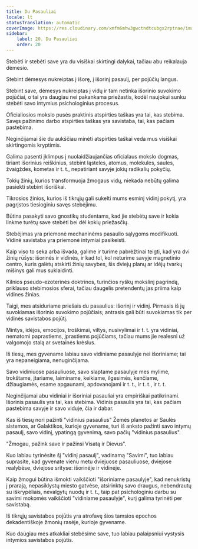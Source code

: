 ```yaml
---
title: Du Pasauliai
locale: lt
statusTranslation: automatic
coverImage: https://res.cloudinary.com/xmfm6mhw3gwctndtcubgx2rptnae/image/upload/v1740468922/small_cover_tratado_de_psicologia_revolucionaria_a4c0dca4e0.webp
sidebar:
    label: 20. Du Pasauliai
    order: 20
---
```

Stebėti ir stebėti save yra du visiškai skirtingi dalykai, tačiau abu reikalauja dėmesio.

Stebint dėmesys nukreiptas į išorę, į išorinį pasaulį, per pojūčių langus.

Stebint save, dėmesys nukreiptas į vidų ir tam netinka išorinio suvokimo pojūčiai, o tai yra daugiau nei pakankama priežastis, kodėl naujokui sunku stebėti savo intymius psichologinius procesus.

Oficialiosios mokslo pusės praktinis atspirties taškas yra tai, kas stebima. Savęs pažinimo darbo atspirties taškas yra savistaba, tai, kas pačiam pastebima.

Neginčijamai šie du aukščiau minėti atspirties taškai veda mus visiškai skirtingomis kryptimis.

Galima pasenti įklimpus į nuolaidžiaujančias oficialaus mokslo dogmas, tiriant išorinius reiškinius, stebint ląsteles, atomus, molekules, saules, žvaigždes, kometas ir t. t., nepatiriant savyje jokių radikalių pokyčių.

Tokių žinių, kurios transformuoja žmogaus vidų, niekada nebūtų galima pasiekti stebint išoriškai.

Tikrosios žinios, kurios iš tikrųjų gali sukelti mums esminį vidinį pokytį, yra pagrįstos tiesioginiu savęs stebėjimu.

Būtina pasakyti savo gnostikų studentams, kad jie stebėtų save ir kokia linkme turėtų save stebėti bei dėl kokių priežasčių.

Stebėjimas yra priemonė mechaninėms pasaulio sąlygoms modifikuoti. Vidinė savistaba yra priemonė intymiai pasikeisti.

Kaip viso to seka arba išvada, galime ir turime pabrėžtinai teigti, kad yra dvi žinių rūšys: išorinės ir vidinės, ir kad tol, kol neturime savyje magnetinio centro, kuris galėtų atskirti žinių savybes, šis dviejų planų ar idėjų tvarkų mišinys gali mus suklaidinti.

Kilnios pseudo-ezoterinės doktrinos, turinčios ryškų mokslinį pagrindą, priklauso stebimosios sferai, tačiau daugelis pretendentų jas priima kaip vidines žinias.

Taigi, mes atsiduriame priešais du pasaulius: išorinį ir vidinį. Pirmasis iš jų suvokiamas išorinio suvokimo pojūčiais; antrasis gali būti suvokiamas tik per vidinės savistabos pojūtį.

Mintys, idėjos, emocijos, troškimai, viltys, nusivylimai ir t. t. yra vidiniai, nematomi paprastiems, įprastiems pojūčiams, tačiau mums jie realesni už valgomojo stalą ar svetainės krėslus.

Iš tiesų, mes gyvename labiau savo vidiniame pasaulyje nei išoriniame; tai yra nepaneigiama, nenuginčijama.

Savo vidiniuose pasauliuose, savo slaptame pasaulyje mes mylime, trokštame, įtariame, laiminame, keikiame, ilgesimės, kenčiame, džiaugiamės, esame apgaunami, apdovanojami ir t. t., ir t. t., ir t. t.

Neginčijamai abu vidiniai ir išoriniai pasauliai yra empiriškai patikrinami. Išorinis pasaulis yra tai, kas stebima. Vidinis pasaulis yra tai, kas pačiam pastebima savyje ir savo viduje, čia ir dabar.

Kas iš tiesų nori pažinti "vidinius pasaulius" Žemės planetos ar Saulės sistemos, ar Galaktikos, kurioje gyvename, turi iš anksto pažinti savo intymų pasaulį, savo vidinį, ypatingą gyvenimą, savo pačių "vidinius pasaulius".

"Žmogau, pažink save ir pažinsi Visatą ir Dievus".

Kuo labiau tyrinėsite šį "vidinį pasaulį", vadinamą "Savimi", tuo labiau suprasite, kad gyvenate vienu metu dviejuose pasauliuose, dviejose realybėse, dviejose srityse: išorinėje ir vidinėje.

Kaip žmogui būtina išmokti vaikščioti "išoriniame pasaulyje", kad nenukristų į prarają, nepasiklystų miesto gatvėse, atsirinktų savo draugus, nebendrautų su iškrypėliais, nevalgytų nuodų ir t. t., taip pat psichologiniu darbu su savimi mokomės vaikščioti "vidiniame pasaulyje", kurį galima tyrinėti per savistabą.

Iš tikrųjų savistabos pojūtis yra atrofavę šios tamsios epochos dekadentiškoje žmonių rasėje, kurioje gyvename.

Kuo daugiau mes atkakliai stebėsime save, tuo labiau palaipsniui vystysis intymios savistabos pojūtis.

